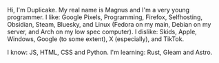 Hi, I'm Duplicake. My real name is Magnus and I'm a very young programmer.
I like: Google Pixels, Programming, Firefox, Selfhosting, Obsidian, Steam, Bluesky, and Linux (Fedora on my main, Debian on my server, and Arch on my low spec computer).
I dislike: Skids, Apple, Windows, Google (to some extent), X (especially), and TikTok.

I know: JS, HTML, CSS and Python.
I'm learning: Rust, Gleam and Astro.